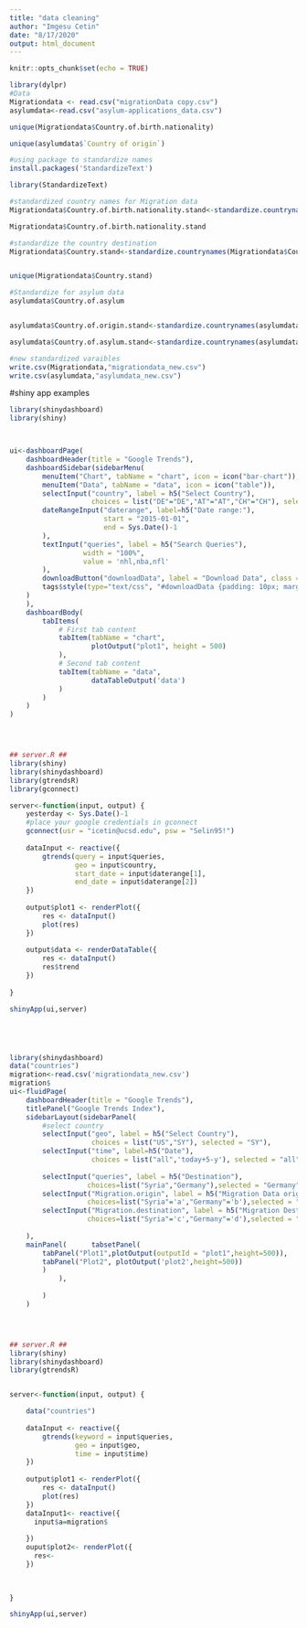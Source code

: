 ```yaml
---
title: "data cleaning"
author: "Imgesu Cetin"
date: "8/17/2020"
output: html_document
---
```


```r
knitr::opts_chunk$set(echo = TRUE)
```

```r
library(dylpr)
#Data
Migrationdata <- read.csv("migrationData copy.csv")
asylumdata<-read.csv("asylum-applications_data.csv")

unique(Migrationdata$Country.of.birth.nationality)
```

```r
unique(asylumdata$`Country of origin`)
```

```r
#using package to standardize names
install.packages('StandardizeText')

library(StandardizeText)

#standardized country names for Migration data
Migrationdata$Country.of.birth.nationality.stand<-standardize.countrynames(Migrationdata$Country.of.birth.nationality,standard="iso",suggest="auto")

Migrationdata$Country.of.birth.nationality.stand

#standardize the country destination
Migrationdata$Country.stand<-standardize.countrynames(Migrationdata$Country,standard="iso",suggest="auto")


unique(Migrationdata$Country.stand)


```

```r
#Standardize for asylum data
asylumdata$Country.of.asylum


asylumdata$Country.of.origin.stand<-standardize.countrynames(asylumdata$Country.of.origin,standard="iso",suggest="auto")

asylumdata$Country.of.asylum.stand<-standardize.countrynames(asylumdata$Country.of.asylum,standard="iso",suggest="auto")

```


```r
#new standardized varaibles
write.csv(Migrationdata,"migrationdata_new.csv")
write.csv(asylumdata,"asylumdata_new.csv")
```

#shiny app examples 
```r
library(shinydashboard)
library(shiny)



ui<-dashboardPage(
    dashboardHeader(title = "Google Trends"),
    dashboardSidebar(sidebarMenu(
        menuItem("Chart", tabName = "chart", icon = icon("bar-chart")),
        menuItem("Data", tabName = "data", icon = icon("table")),
        selectInput("country", label = h5("Select Country"),
                    choices = list("DE"="DE","AT"="AT","CH"="CH"), selected = "DE"),
        dateRangeInput("daterange", label=h5("Date range:"),
                       start = "2015-01-01",
                       end = Sys.Date()-1
        ),
        textInput("queries", label = h5("Search Queries"),
                  width = "100%", 
                  value = 'nhl,nba,nfl'
        ),
        downloadButton("downloadData", label = "Download Data", class = NULL),
        tags$style(type="text/css", "#downloadData {padding: 10px; margin: 20px;}")
    )
    ),
    dashboardBody(
        tabItems(
            # First tab content
            tabItem(tabName = "chart",
                    plotOutput("plot1", height = 500)
            ),
            # Second tab content
            tabItem(tabName = "data",
                    dataTableOutput('data')
            )
        )
    )
)




## server.R ##
library(shiny)
library(shinydashboard)
library(gtrendsR)
library(gconnect)

server<-function(input, output) {
    yesterday <- Sys.Date()-1
    #place your google credentials in gconnect
    gconnect(usr = "icetin@ucsd.edu", psw = "Selin95!")
    
    dataInput <- reactive({
        gtrends(query = input$queries,
                geo = input$country,
                start_date = input$daterange[1],
                end_date = input$daterange[2])
    })
    
    output$plot1 <- renderPlot({
        res <- dataInput()
        plot(res)
    })
    
    output$data <- renderDataTable({
        res <- dataInput()
        res$trend
    })
    
}

shinyApp(ui,server)






```

```r
library(shinydashboard)
data("countries")
migration<-read.csv('migrationdata_new.csv')
migration$
ui<-fluidPage(
    dashboardHeader(title = "Google Trends"),
    titlePanel("Google Trends Index"),
    sidebarLayout(sidebarPanel(
        #select country
        selectInput("geo", label = h5("Select Country"),
                    choices = list("US","SY"), selected = "SY"),
        selectInput("time", label=h5("Date"),
                    choices = list("all",'today+5-y'), selected = "all"),
        
        selectInput("queries", label = h5("Destination"),
                   choices=list("Syria","Germany"),selected = "Germany" ),
        selectInput("Migration.origin", label = h5("Migration Data origin"),
                   choices=list("Syria"='a',"Germany"='b'),selected = "Germany"='b' ),
        selectInput("Migration.destination", label = h5("Migration Destination"),
                   choices=list("Syria"='c',"Germany"='d'),selected = "Germany"='d' ),
    
    ),
    mainPanel(      tabsetPanel(
        tabPanel("Plot1",plotOutput(outputId = "plot1",height=500)),
        tabPanel("Plot2", plotOutput('plot2',height=500))
        )
            ),
            
        )
    )




## server.R ##
library(shiny)
library(shinydashboard)
library(gtrendsR)


server<-function(input, output) {

    data("countries")
    
    dataInput <- reactive({
        gtrends(keyword = input$queries,
                geo = input$geo,
                time = input$time)
    })
    
    output$plot1 <- renderPlot({
        res <- dataInput()
        plot(res)
    })
    dataInput1<- reactive({
      input$a=migration$
      
    })
    ouput$plot2<- renderPlot({
      res<-
    })
    

    
}

shinyApp(ui,server)

```

